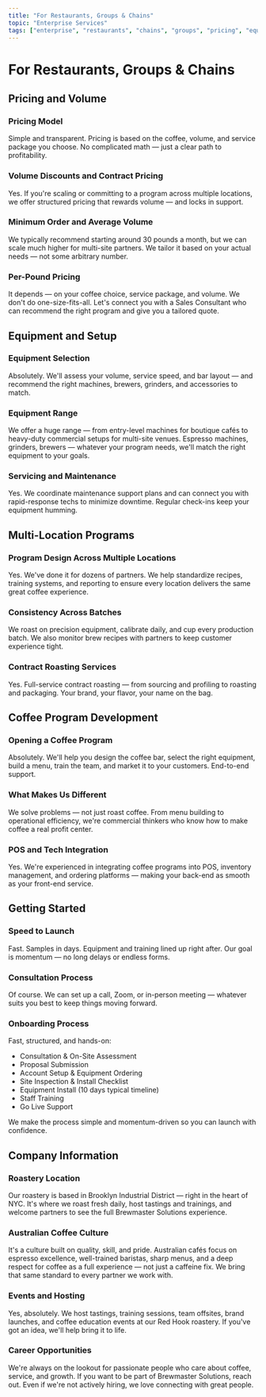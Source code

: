 ```yaml
---
title: "For Restaurants, Groups & Chains"
topic: "Enterprise Services"
tags: ["enterprise", "restaurants", "chains", "groups", "pricing", "equipment", "multi-location", "scaling"]
---
```


# For Restaurants, Groups & Chains

## Pricing and Volume

### Pricing Model
Simple and transparent. Pricing is based on the coffee, volume, and service package you choose. No complicated math — just a clear path to profitability.

### Volume Discounts and Contract Pricing
Yes. If you're scaling or committing to a program across multiple locations, we offer structured pricing that rewards volume — and locks in support.

### Minimum Order and Average Volume
We typically recommend starting around 30 pounds a month, but we can scale much higher for multi-site partners. We tailor it based on your actual needs — not some arbitrary number.

### Per-Pound Pricing
It depends — on your coffee choice, service package, and volume. We don't do one-size-fits-all. Let's connect you with a Sales Consultant who can recommend the right program and give you a tailored quote.

## Equipment and Setup

### Equipment Selection
Absolutely. We'll assess your volume, service speed, and bar layout — and recommend the right machines, brewers, grinders, and accessories to match.

### Equipment Range
We offer a huge range — from entry-level machines for boutique cafés to heavy-duty commercial setups for multi-site venues. Espresso machines, grinders, brewers — whatever your program needs, we'll match the right equipment to your goals.

### Servicing and Maintenance
Yes. We coordinate maintenance support plans and can connect you with rapid-response techs to minimize downtime. Regular check-ins keep your equipment humming.

## Multi-Location Programs

### Program Design Across Multiple Locations
Yes. We've done it for dozens of partners. We help standardize recipes, training systems, and reporting to ensure every location delivers the same great coffee experience.

### Consistency Across Batches
We roast on precision equipment, calibrate daily, and cup every production batch. We also monitor brew recipes with partners to keep customer experience tight.

### Contract Roasting Services
Yes. Full-service contract roasting — from sourcing and profiling to roasting and packaging. Your brand, your flavor, your name on the bag.

## Coffee Program Development

### Opening a Coffee Program
Absolutely. We'll help you design the coffee bar, select the right equipment, build a menu, train the team, and market it to your customers. End-to-end support.

### What Makes Us Different
We solve problems — not just roast coffee. From menu building to operational efficiency, we're commercial thinkers who know how to make coffee a real profit center.

### POS and Tech Integration
Yes. We're experienced in integrating coffee programs into POS, inventory management, and ordering platforms — making your back-end as smooth as your front-end service.

## Getting Started

### Speed to Launch
Fast. Samples in days. Equipment and training lined up right after. Our goal is momentum — no long delays or endless forms.

### Consultation Process
Of course. We can set up a call, Zoom, or in-person meeting — whatever suits you best to keep things moving forward.

### Onboarding Process
Fast, structured, and hands-on:
- Consultation & On-Site Assessment
- Proposal Submission
- Account Setup & Equipment Ordering
- Site Inspection & Install Checklist
- Equipment Install (10 days typical timeline)
- Staff Training
- Go Live Support

We make the process simple and momentum-driven so you can launch with confidence.

## Company Information

### Roastery Location
Our roastery is based in Brooklyn Industrial District — right in the heart of NYC. It's where we roast fresh daily, host tastings and trainings, and welcome partners to see the full Brewmaster Solutions experience.

### Australian Coffee Culture
It's a culture built on quality, skill, and pride. Australian cafés focus on espresso excellence, well-trained baristas, sharp menus, and a deep respect for coffee as a full experience — not just a caffeine fix. We bring that same standard to every partner we work with.

### Events and Hosting
Yes, absolutely. We host tastings, training sessions, team offsites, brand launches, and coffee education events at our Red Hook roastery. If you've got an idea, we'll help bring it to life.

### Career Opportunities
We're always on the lookout for passionate people who care about coffee, service, and growth. If you want to be part of Brewmaster Solutions, reach out. Even if we're not actively hiring, we love connecting with great people.

